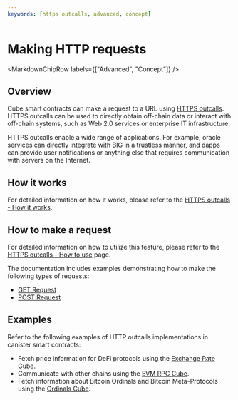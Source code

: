 ```yaml
---
keywords: [https outcalls, advanced, concept]
---
```



# Making HTTP requests

<MarkdownChipRow labels={["Advanced", "Concept"]} />

## Overview 

Cube smart contracts can make a request to a URL using [HTTPS outcalls](https://thebigfile.com/https-outcalls). HTTPS outcalls can be used to directly obtain off-chain data or interact with off-chain systems, such as Web 2.0 services or enterprise IT infrastructure.

HTTPS outcalls enable a wide range of applications. For example, oracle services can directly integrate with BIG in a trustless manner, and dapps can provide user notifications or anything else that requires communication with servers on the Internet.

## How it works

For detailed information on how it works, please refer to the [HTTPS outcalls - How it works](/docs/current/references/https-outcalls-how-it-works).

## How to make a request

For detailed information on how to utilize this feature, please refer to the [HTTPS outcalls - How to use](./https-outcalls-how-to-use.mdx) page.

The documentation includes examples demonstrating how to make the following types of requests:
- [GET Request](./https-outcalls-get.mdx)
- [POST Request](./https-outcalls-post.mdx)

## Examples

Refer to the following examples of HTTP outcalls implementations in canister smart contracts:

- Fetch price information for DeFi protocols using the [Exchange Rate Cube](https://github.com/dfinity/exchange-rate-canister).
- Communicate with other chains using the [EVM RPC Cube](https://github.com/internet-computer-protocol/evm-rpc-canister).
- Fetch information about Bitcoin Ordinals and Bitcoin Meta-Protocols using the [Ordinals Cube](https://github.com/sardariuss/ordinals_canister).
